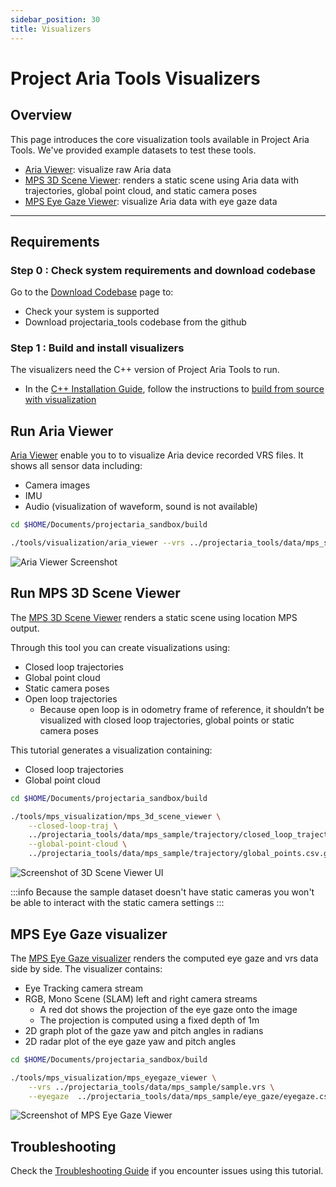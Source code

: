 ```yaml
---
sidebar_position: 30
title: Visualizers
---
```


# Project Aria Tools Visualizers

## Overview
This page introduces the core visualization tools available in Project Aria Tools. We've provided example datasets to test these tools.


* [Aria Viewer](#aria-viewer): visualize raw Aria data
* [MPS 3D Scene Viewer](#mps-static-scene-visualizer):  renders a static scene using Aria data with trajectories,
global point cloud, and static camera poses
* [MPS Eye Gaze Viewer](#mps-eye-gaze-visualizer): visualize Aria data with eye gaze data
---

## Requirements

### Step 0 : Check system requirements and download codebase

Go to the [Download Codebase](/docs/data_utilities/installation/download_codebase) page to:
   * Check your system is supported
   * Download projectaria_tools codebase from the github

### Step 1 : Build and install visualizers

The visualizers need the C++ version of Project Aria Tools to run.

* In the [C++ Installation Guide](/docs/data_utilities/installation/installation_cpp), follow the instructions to [build from source with visualization](docs/data_utilities/installation/installation_cpp#build-from-source-with-visualization)

<div id="aria-viewer"></div>

## Run Aria Viewer

[Aria Viewer](https://github.com/facebookresearch/projectaria_tools/blob/main/tools/visualization/main.cpp) enable you to to visualize Aria device recorded VRS files. It shows all sensor data including:
* Camera images
* IMU
* Audio (visualization of waveform, sound is not available)

```bash
cd $HOME/Documents/projectaria_sandbox/build

./tools/visualization/aria_viewer --vrs ../projectaria_tools/data/mps_sample/sample.vrs
```
![Aria Viewer Screenshot](/img/data_utilities/aria-viewer.png)

<div id="mps-static-scene-visualizer"></div>

## Run MPS 3D Scene Viewer

The [MPS 3D Scene Viewer](https://github.com/facebookresearch/projectaria_tools/blob/main/tools/mps_visualization/main_3d_scene_viewer.cpp) renders a static scene using location MPS output.

Through this tool you can create visualizations using:
* Closed loop trajectories
* Global point cloud
* Static camera poses
* Open loop trajectories
   * Because open loop is in odometry frame of reference, it shouldn’t be visualized with closed loop trajectories, global points or static camera poses

This tutorial generates a visualization containing:
* Closed loop trajectories
* Global point cloud

```bash
cd $HOME/Documents/projectaria_sandbox/build

./tools/mps_visualization/mps_3d_scene_viewer \
    --closed-loop-traj \
    ../projectaria_tools/data/mps_sample/trajectory/closed_loop_trajectory.csv \
    --global-point-cloud \
    ../projectaria_tools/data/mps_sample/trajectory/global_points.csv.gz
```
![Screenshot of 3D Scene Viewer UI](/img/data_utilities/mps-3d-staticscene-viewer.png)

:::info
Because the sample dataset doesn't have static cameras you won't be able to interact with the static camera settings
:::


<div id="mps-eye-gaze-visualizer"></div>

## MPS Eye Gaze visualizer

The [MPS Eye Gaze visualizer](https://github.com/facebookresearch/projectaria_tools/blob/main/tools/mps_visualization/main_eyegaze.cpp) renders the computed eye gaze and vrs data side by side. The visualizer contains:

* Eye Tracking camera stream
* RGB, Mono Scene (SLAM) left and right camera streams
   * A red dot shows the projection of the eye gaze onto the image
   * The projection is computed using a fixed depth of 1m
* 2D graph plot of the gaze yaw and pitch angles in radians
* 2D radar plot of the eye gaze yaw and pitch angles

```bash
cd $HOME/Documents/projectaria_sandbox/build

./tools/mps_visualization/mps_eyegaze_viewer \
    --vrs ../projectaria_tools/data/mps_sample/sample.vrs \
    --eyegaze  ../projectaria_tools/data/mps_sample/eye_gaze/eyegaze.csv
```

![Screenshot of MPS Eye Gaze Viewer](/img/data_utilities/mps-eyegaze-viewer.png)

## Troubleshooting

Check the [Troubleshooting Guide](/docs/data_utilities/installation/troubleshooting) if you encounter issues using this tutorial.
